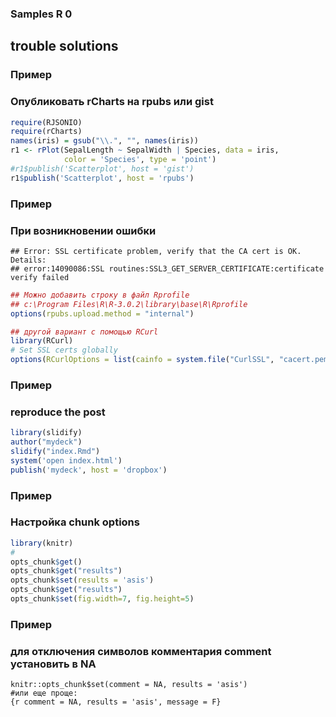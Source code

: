 ### Samples R 0

## trouble solutions

### Пример
### Опубликовать rCharts на rpubs или gist
```r
require(RJSONIO)
require(rCharts)
names(iris) = gsub("\\.", "", names(iris))
r1 <- rPlot(SepalLength ~ SepalWidth | Species, data = iris, 
            color = 'Species', type = 'point')
#r1$publish('Scatterplot', host = 'gist')
r1$publish('Scatterplot', host = 'rpubs')
```

### Пример
### При возникновении ошибки
```
## Error: SSL certificate problem, verify that the CA cert is OK. Details:
## error:14090086:SSL routines:SSL3_GET_SERVER_CERTIFICATE:certificate verify failed
```
```r
## Можно добавить строку в файл Rprofile 
## c:\Program Files\R\R-3.0.2\library\base\R\Rprofile
options(rpubs.upload.method = "internal")

## другой вариант с помощью RCurl
library(RCurl) 
# Set SSL certs globally
options(RCurlOptions = list(cainfo = system.file("CurlSSL", "cacert.pem", package = "RCurl")))
```

### Пример
### reproduce the post
```r
library(slidify)
author("mydeck")
slidify("index.Rmd")
system('open index.html')
publish('mydeck', host = 'dropbox')
```


### Пример
### Настройка chunk options
```r
library(knitr)
# 
opts_chunk$get()
opts_chunk$get("results")
opts_chunk$set(results = 'asis')
opts_chunk$get("results")
opts_chunk$set(fig.width=7, fig.height=5)
```

### Пример
### для отключения символов комментария comment установить в NA
```
knitr::opts_chunk$set(comment = NA, results = 'asis')
#или еще проще:
{r comment = NA, results = 'asis', message = F}
```